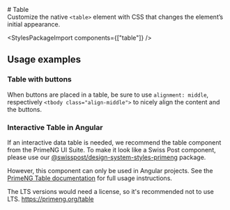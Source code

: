 
<Meta of={TableStories} />

<div className="docs-title">
  # Table

  <nav>
    <link-design of={JSON.stringify(TableStories)}></link-design>
  </nav>
</div>

<div className="lead">
  Customize the native <code>&lt;table&gt;</code> element with CSS that changes the element’s
  initial appearance.
</div>

<Canvas sourceState="shown" of={TableStories.Default} />
<div className="hide-col-default">
  <Controls of={TableStories.Default} />
</div>

<StylesPackageImport components={["table"]} />

## Usage examples

### Table with buttons

When buttons are placed in a table, be sure to use `alignment: middle`, respectively `<tbody class="align-middle">` to nicely align the content and the buttons.

<Canvas of={TableStories.TableWithButtons} />

### Interactive Table in Angular

If an interactive data table is needed, we recommend the table component from the PrimeNG UI Suite. To make it look like a Swiss Post component, please use our [@swisspost/design-system-styles-primeng](/?path=/docs/d2112bed-c611-4098-a1ad-e654f7d622e7--docs) package.

However, this component can only be used in Angular projects. See the [PrimeNG Table documentation](https://primeng.org/table) for full usage instructions.

The LTS versions would need a license, so it's recommended not to use LTS.
https://primeng.org/table

